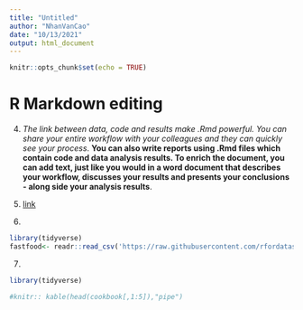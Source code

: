 ```yaml
---
title: "Untitled"
author: "NhanVanCao"
date: "10/13/2021"
output: html_document
---
```


```r
knitr::opts_chunk$set(echo = TRUE)
```

# R Markdown editing

4. *The link between data, code and results make .Rmd powerful. You can share your entire workflow with your colleagues and they can quickly see your process*. **You can also write reports using .Rmd files which contain code and data analysis results. To enrich the document, you can add text, just like you would in a word document that describes your workflow, discusses your results and presents your conclusions - along side your analysis results**.

5. [link](https://rmarkdown.rstudio.com/lesson-8.html )

6.

```r
library(tidyverse)
fastfood<- readr::read_csv('https://raw.githubusercontent.com/rfordatascience/tidytuesday/master/data/2018/2018-09-04/fastfood_calories.csv')


```

          
7. 
```r
library(tidyverse)

#knitr:: kable(head(cookbook[,1:5]),"pipe")



```
